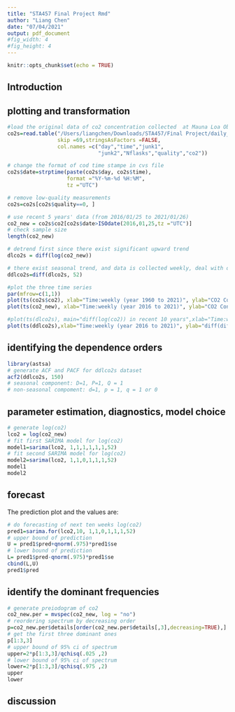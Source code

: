 ```yaml
---
title: "STA457 Final Project Rmd"
author: "Liang Chen"
date: "07/04/2021"
output: pdf_document
#fig_width: 4 
#fig_height: 4 
---
```


```r
knitr::opts_chunk$set(echo = TRUE)
```

## Introduction

## plotting and transformation
```r
#load the original data of co2 concentration collected  at Mauna Loa Observatory, Haiwaii
co2s=read.table("/Users/liangchen/Downloads/STA457/Final Project/daily_flask_co2_mlo.csv",header =FALSE,sep =",",
                skip =69,stringsAsFactors =FALSE,
                col.names =c("day","time","junk1",
                             "junk2","Nflasks","quality","co2"))

# change the format of cod time stampe in cvs file
co2s$date=strptime(paste(co2s$day, co2s$time),
                   format ="%Y-%m-%d %H:%M",
                   tz ="UTC")

# remove low-quality measurements
co2s=co2s[co2s$quality==0, ]

# use recent 5 years' data (from 2016/01/25 to 2021/01/26)
co2_new = co2s$co2[co2s$date>ISOdate(2016,01,25,tz ="UTC")]
# check sample size
length(co2_new)

# detrend first since there exist significant upward trend
dlco2s = diff(log(co2_new))

# there exist seasonal trend, and data is collected weekly, deal with data's seasonal trend
ddlco2s=diff(dlco2s, 52)

#plot the three time series
par(mfrow=c(1,1))
plot(ts(co2s$co2), xlab="Time:weekly (year 1960 to 2021)", ylab="CO2 Concentration: ppm")
plot(ts(co2_new), xlab="Time:weekly (year 2016 to 2021)", ylab="CO2 Concentration: ppm")

#plot(ts(dlco2s), main="diff(log(co2)) in recent 10 years",xlab="Time:weekly", ylab="log(Concentration): log(ppm)")
plot(ts(ddlco2s),xlab="Time:weekly (year 2016 to 2021)", ylab="diff(diff(log(CO2)), 52): log(ppm)")

```

## identifying the dependence orders 
```r
library(astsa)
# generate ACF and PACF for ddlco2s dataset
acf2(ddlco2s, 150)
# seasonal component: D=1, P=1, Q = 1
# non-seasonal compoment: d=1, p = 1, q = 1 or 0
```



## parameter estimation,  diagnostics, model choice
```r
# generate log(co2)
lco2 = log(co2_new)
# fit first SARIMA model for log(co2)
model1=sarima(lco2, 1,1,1,1,1,1,52) 
# fit second SARIMA model for log(co2)
model2=sarima(lco2, 1,1,0,1,1,1,52) 
model1
model2
```

## forecast
The prediction plot and the values are:\
```r
# do forecasting of next ten weeks log(co2)
pred1=sarima.for(lco2,10, 1,1,0,1,1,1,52) 
# upper bound of prediction
U = pred1$pred+qnorm(.975)*pred1$se
# lower bound of prediction
L= pred1$pred-qnorm(.975)*pred1$se
cbind(L,U)
pred1$pred
```


## identify the dominant frequencies 

```r
# generate preiodogram of co2
co2_new.per = mvspec(co2_new, log = "no")
# reordering spectrum by decreasing order
p=co2_new.per$details[order(co2_new.per$details[,3],decreasing=TRUE),]
# get the first three dominant ones
p[1:3,3]
# upper bound of 95% ci of spectrum 
upper=2*p[1:3,3]/qchisq(.025 ,2)
# lower bound of 95% ci of spectrum
lower=2*p[1:3,3]/qchisq(.975 ,2)
upper
lower
```


## discussion

